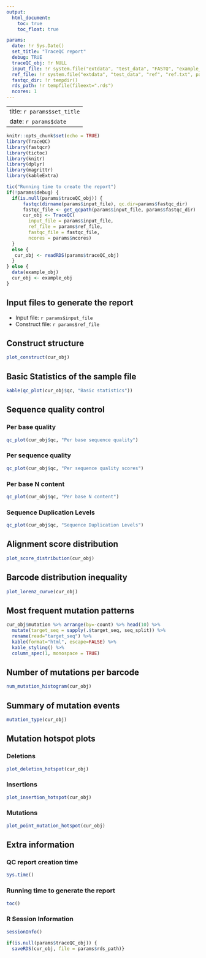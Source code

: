 ```yaml
---
output: 
  html_document:
    toc: true
    toc_float: true

params:
  date: !r Sys.Date()
  set_title: "TraceQC report"
  debug: TRUE
  traceQC_obj: !r NULL
  input_file: !r system.file("extdata", "test_data", "FASTQ", "example_small.fastq.gz", package="TraceQC")
  ref_file: !r system.file("extdata", "test_data", "ref", "ref.txt", package="TraceQC")
  fastqc_dir: !r tempdir()
  rds_path: !r tempfile(fileext=".rds")
  ncores: 1
---
```


---
title: `r params$set_title`
date: `r params$date`
---

```r
knitr::opts_chunk$set(echo = TRUE)
library(TraceQC)
library(fastqcr)
library(tictoc)
library(knitr)
library(dplyr)
library(magrittr)
library(kableExtra)
```


```r
tic("Running time to create the report")
if(!params$debug) {
  if(is.null(params$traceQC_obj)) {
      fastqc(dirname(params$input_file), qc.dir=params$fastqc_dir)
      fastqc_file <- get_qcpath(params$input_file, params$fastqc_dir)
      cur_obj <- TraceQC(
        input_file = params$input_file,
        ref_file = params$ref_file,
        fastqc_file = fastqc_file,
        ncores = params$ncores)
  }
  else {
   cur_obj <- readRDS(params$traceQC_obj)
  }
} else {
  data(example_obj)
  cur_obj <- example_obj
}
```

## Input files to generate the report

* Input file: `r params$input_file`
* Construct file: `r params$ref_file`

## Construct structure

```r
plot_construct(cur_obj)
```

## Basic Statistics of the sample file

```r
kable(qc_plot(cur_obj$qc, "Basic statistics"))
```


## Sequence quality control {.tabset}

### Per base quality
```r
qc_plot(cur_obj$qc, "Per base sequence quality")
```

### Per sequence quality
```r
qc_plot(cur_obj$qc, "Per sequence quality scores")
```

### Per base N content
```r
qc_plot(cur_obj$qc, "Per base N content")
```

### Sequence Duplication Levels

```r
qc_plot(cur_obj$qc, "Sequence Duplication Levels")
```

## Alignment score distribution

```r
plot_score_distribution(cur_obj)
```

## Barcode distribution inequality

```r
plot_lorenz_curve(cur_obj)
```

## Most frequent mutation patterns

```r
cur_obj$mutation %>% arrange(by=-count) %>% head(10) %>% 
  mutate(target_seq = sapply(.$target_seq, seq_split)) %>% 
  rename(read="target_seq") %>% 
  kable(format="html", escape=FALSE) %>% 
  kable_styling() %>% 
  column_spec(1, monospace = TRUE)
```

## Number of mutations per barcode

```r
num_mutation_histogram(cur_obj)
```

## Summary of mutation events

```r
mutation_type(cur_obj)
```

## Mutation hotspot plots {.tabset}

### Deletions
```r
plot_deletion_hotspot(cur_obj)
```

### Insertions
```r
plot_insertion_hotspot(cur_obj)
```

### Mutations
```r
plot_point_mutation_hotspot(cur_obj)
```

## Extra information

### QC report creation time

```r
Sys.time()
```

### Running time to generate the report

```r
toc()
```


### R Session Information

```r
sessionInfo()
```

```r
if(is.null(params$traceQC_obj)) {
  saveRDS(cur_obj, file = params$rds_path)}
```

